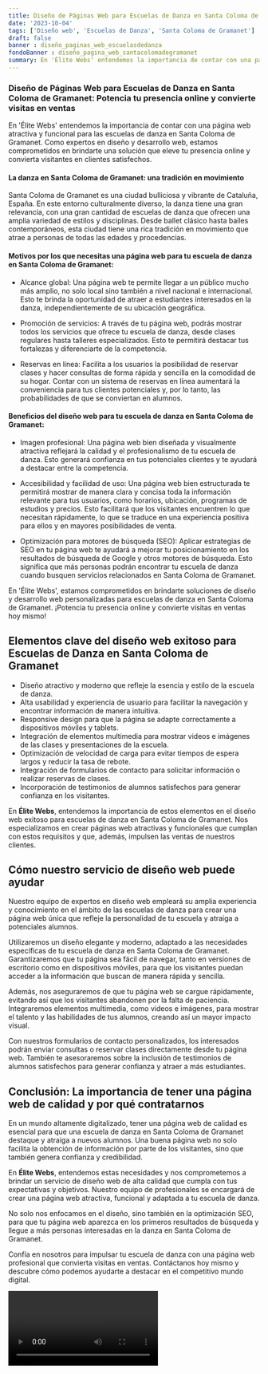 ```yaml
---
title: Diseño de Páginas Web para Escuelas de Danza en Santa Coloma de Gramanet
date: '2023-10-04'
tags: ['Diseño web', 'Escuelas de Danza', 'Santa Coloma de Gramanet']
draft: false
banner : diseño_paginas_web_escuelasdedanza
fondoBanner : diseño_pagina_web_santacolomadegramanet
summary: En 'Élite Webs' entendemos la importancia de contar con una página web atractiva y funcional para las escuelas de danza en Santa Coloma de Gramanet. Como expertos en diseño y desarrollo web, estamos comprometidos en brindarte una solución que eleve tu presencia online y convierta visitantes en clientes satisfechos.
---
```


### Diseño de Páginas Web para Escuelas de Danza en Santa Coloma de Gramanet: Potencia tu presencia online y convierte visitas en ventas

En 'Élite Webs' entendemos la importancia de contar con una página web atractiva y funcional para las escuelas de danza en Santa Coloma de Gramanet. Como expertos en diseño y desarrollo web, estamos comprometidos en brindarte una solución que eleve tu presencia online y convierta visitantes en clientes satisfechos.

#### La danza en Santa Coloma de Gramanet: una tradición en movimiento

Santa Coloma de Gramanet es una ciudad bulliciosa y vibrante de Cataluña, España. En este entorno culturalmente diverso, la danza tiene una gran relevancia, con una gran cantidad de escuelas de danza que ofrecen una amplia variedad de estilos y disciplinas. Desde ballet clásico hasta bailes contemporáneos, esta ciudad tiene una rica tradición en movimiento que atrae a personas de todas las edades y procedencias.

#### Motivos por los que necesitas una página web para tu escuela de danza en Santa Coloma de Gramanet:

- Alcance global: Una página web te permite llegar a un público mucho más amplio, no solo local sino también a nivel nacional e internacional. Esto te brinda la oportunidad de atraer a estudiantes interesados en la danza, independientemente de su ubicación geográfica.

- Promoción de servicios: A través de tu página web, podrás mostrar todos los servicios que ofrece tu escuela de danza, desde clases regulares hasta talleres especializados. Esto te permitirá destacar tus fortalezas y diferenciarte de la competencia.

- Reservas en línea: Facilita a los usuarios la posibilidad de reservar clases y hacer consultas de forma rápida y sencilla en la comodidad de su hogar. Contar con un sistema de reservas en línea aumentará la conveniencia para tus clientes potenciales y, por lo tanto, las probabilidades de que se conviertan en alumnos.

#### Beneficios del diseño web para tu escuela de danza en Santa Coloma de Gramanet:

- Imagen profesional: Una página web bien diseñada y visualmente atractiva reflejará la calidad y el profesionalismo de tu escuela de danza. Esto generará confianza en tus potenciales clientes y te ayudará a destacar entre la competencia.

- Accesibilidad y facilidad de uso: Una página web bien estructurada te permitirá mostrar de manera clara y concisa toda la información relevante para tus usuarios, como horarios, ubicación, programas de estudios y precios. Esto facilitará que los visitantes encuentren lo que necesitan rápidamente, lo que se traduce en una experiencia positiva para ellos y en mayores posibilidades de venta.

- Optimización para motores de búsqueda (SEO): Aplicar estrategias de SEO en tu página web te ayudará a mejorar tu posicionamiento en los resultados de búsqueda de Google y otros motores de búsqueda. Esto significa que más personas podrán encontrar tu escuela de danza cuando busquen servicios relacionados en Santa Coloma de Gramanet.

En 'Élite Webs', estamos comprometidos en brindarte soluciones de diseño y desarrollo web personalizadas para escuelas de danza en Santa Coloma de Gramanet. ¡Potencia tu presencia online y convierte visitas en ventas hoy mismo!

<GifSeo />

<Cta />

## Elementos clave del diseño web exitoso para Escuelas de Danza en Santa Coloma de Gramanet 

- Diseño atractivo y moderno que refleje la esencia y estilo de la escuela de danza.
- Alta usabilidad y experiencia de usuario para facilitar la navegación y encontrar información de manera intuitiva.
- Responsive design para que la página se adapte correctamente a dispositivos móviles y tablets.
- Integración de elementos multimedia para mostrar videos e imágenes de las clases y presentaciones de la escuela.
- Optimización de velocidad de carga para evitar tiempos de espera largos y reducir la tasa de rebote.
- Integración de formularios de contacto para solicitar información o realizar reservas de clases.
- Incorporación de testimonios de alumnos satisfechos para generar confianza en los visitantes.

En **Élite Webs**, entendemos la importancia de estos elementos en el diseño web exitoso para escuelas de danza en Santa Coloma de Gramanet. Nos especializamos en crear páginas web atractivas y funcionales que cumplan con estos requisitos y que, además, impulsen las ventas de nuestros clientes.

## Cómo nuestro servicio de diseño web puede ayudar

Nuestro equipo de expertos en diseño web empleará su amplia experiencia y conocimiento en el ámbito de las escuelas de danza para crear una página web única que refleje la personalidad de tu escuela y atraiga a potenciales alumnos.

Utilizaremos un diseño elegante y moderno, adaptado a las necesidades específicas de tu escuela de danza en Santa Coloma de Gramanet. Garantizaremos que tu página sea fácil de navegar, tanto en versiones de escritorio como en dispositivos móviles, para que los visitantes puedan acceder a la información que buscan de manera rápida y sencilla.

Además, nos aseguraremos de que tu página web se cargue rápidamente, evitando así que los visitantes abandonen por la falta de paciencia. Integraremos elementos multimedia, como videos e imágenes, para mostrar el talento y las habilidades de tus alumnos, creando así un mayor impacto visual.

Con nuestros formularios de contacto personalizados, los interesados podrán enviar consultas o reservar clases directamente desde tu página web. También te asesoraremos sobre la inclusión de testimonios de alumnos satisfechos para generar confianza y atraer a más estudiantes.

## Conclusión: La importancia de tener una página web de calidad y por qué contratarnos

En un mundo altamente digitalizado, tener una página web de calidad es esencial para que una escuela de danza en Santa Coloma de Gramanet destaque y atraiga a nuevos alumnos. Una buena página web no solo facilita la obtención de información por parte de los visitantes, sino que también genera confianza y credibilidad.

En **Élite Webs**, entendemos estas necesidades y nos comprometemos a brindar un servicio de diseño web de alta calidad que cumpla con tus expectativas y objetivos. Nuestro equipo de profesionales se encargará de crear una página web atractiva, funcional y adaptada a tu escuela de danza.

No solo nos enfocamos en el diseño, sino también en la optimización SEO, para que tu página web aparezca en los primeros resultados de búsqueda y llegue a más personas interesadas en la danza en Santa Coloma de Gramanet.

Confía en nosotros para impulsar tu escuela de danza con una página web profesional que convierta visitas en ventas. Contáctanos hoy mismo y descubre cómo podemos ayudarte a destacar en el competitivo mundo digital.

<Video />

<CtaBot job='Escuelas de Danza' city='Santa Coloma de Gramanet'/>

<Gmaps query='Santa Coloma de Gramanet+españa+maps' />